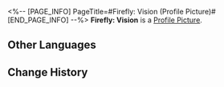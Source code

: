<%-- [PAGE_INFO]
PageTitle=#Firefly: Vision (Profile Picture)#
[END_PAGE_INFO] --%>
{{Item Infobox
|title       = Firefly: Vision
|id          = 200123
|image       = Item Firefly- Vision.png
|type        = Profile Picture
|invCategory = 
|rarity      = 5
|effect      = 
|description = Firefly walking toward the future.
|source1     = Avatar reward obtained from unlocking [[Nameless Honor]].
}}
{{Description|''"Fate is singular, but my choices remain mine."''}}
'''Firefly: Vision''' is a [[Profile Picture]].

==Other Languages==
{{Other Languages
|en   = Firefly: Vision
|zhs  = 流萤•愿景
|zht  = 流螢•願景
|ja   = ホタル・未来図
|ko   = 반디•전망
|es   = Luciérnaga: Visión
|fr   = Luciole&nbsp;: Vision
|ru   = Светлячок: Перспективы
|th   = Firefly - วิสัยทัศน์
|vi   = Firefly - Tầm Nhìn
|de   = Glühwürmchen: Vision
|id   = Firefly: Visi
|pt   = Vaga-lume: Visão
}}

==Change History==
{{Change History|2.3}}